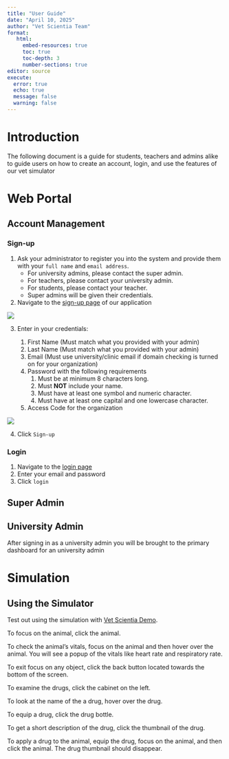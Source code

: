 ```yaml
---
title: "User Guide"
date: "April 10, 2025"
author: "Vet Scientia Team"
format: 
   html:
     embed-resources: true
     toc: true
     toc-depth: 3
     number-sections: true
editor: source
execute: 
  error: true
  echo: true
  message: false
  warning: false
---
```


# Introduction

The following document is a guide for students, teachers and admins alike to guide users on how to create an account, login, and use the features of our vet simulator

# Web Portal

##  Account Management

### Sign-up

1. Ask your administrator to register you into the system and provide them with your `full name` and `email address`.
    - For university admins, please contact the super admin.
    - For teachers, please contact your university admin.
    - For students, please contact your teacher.
    - Super admins will be given their credentials.
2. Navigate to the [sign-up page](https://gray-bush-0c1bf981e.6.azurestaticapps.net/signup) of our application

![](../assets/signup/signup1.png)

3. Enter in your credentials:

    1. First Name (Must match what you provided with your admin)
    2. Last Name (Must match what you provided with your admin)
    3. Email (Must use university/clinic email if domain checking is turned on for your organization)
    4. Password with the following requirements 
        1. Must be at minimum 8 characters long.
        2. Must **NOT** include your name.
        3. Must have at least one symbol and numeric character.
        4. Must have at least one capital and one lowercase character.
    5. Access Code for the organization

![](../assets/signup/signup2.png)

4. Click `Sign-up`

### Login

1. Navigate to the [login page]()
2. Enter your email and password
3. Click `login`

## Super Admin

## University Admin

After signing in as a university admin you will be brought to the primary dashboard for an university admin


# Simulation

## Using the Simulator
Test out using the simulation with [Vet Scientia Demo](https://vs-capstone.itch.io/vs-demo).

To focus on the animal, click the animal.

To check the animal's vitals, focus on the animal and then hover over the animal. You will see a popup of the vitals like heart rate and respiratory rate.

To exit focus on any object, click the back button located towards the bottom of the screen.

To examine the drugs, click the cabinet on the left.

To look at the name of the a drug, hover over the drug.

To equip a drug, click the drug bottle.

To get a short description of the drug, click the thumbnail of the drug.

To apply a drug to the animal, equip the drug, focus on the animal, and then click the animal. The drug thumbnail should disappear.
